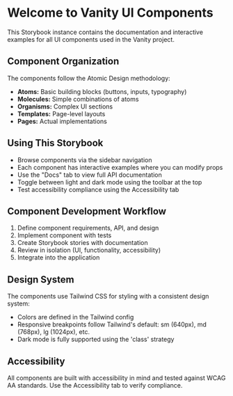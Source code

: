 
<Meta title="Introduction/Welcome" />

# Welcome to Vanity UI Components

This Storybook instance contains the documentation and interactive examples for all UI components used in the Vanity project.

## Component Organization

The components follow the Atomic Design methodology:

- **Atoms:** Basic building blocks (buttons, inputs, typography)
- **Molecules:** Simple combinations of atoms
- **Organisms:** Complex UI sections
- **Templates:** Page-level layouts
- **Pages:** Actual implementations

## Using This Storybook

- Browse components via the sidebar navigation
- Each component has interactive examples where you can modify props
- Use the "Docs" tab to view full API documentation
- Toggle between light and dark mode using the toolbar at the top
- Test accessibility compliance using the Accessibility tab

## Component Development Workflow

1. Define component requirements, API, and design
2. Implement component with tests
3. Create Storybook stories with documentation
4. Review in isolation (UI, functionality, accessibility)
5. Integrate into the application

## Design System

The components use Tailwind CSS for styling with a consistent design system:

- Colors are defined in the Tailwind config
- Responsive breakpoints follow Tailwind's default: sm (640px), md (768px), lg (1024px), etc.
- Dark mode is fully supported using the 'class' strategy

## Accessibility

All components are built with accessibility in mind and tested against WCAG AA standards. Use the Accessibility tab to verify compliance.